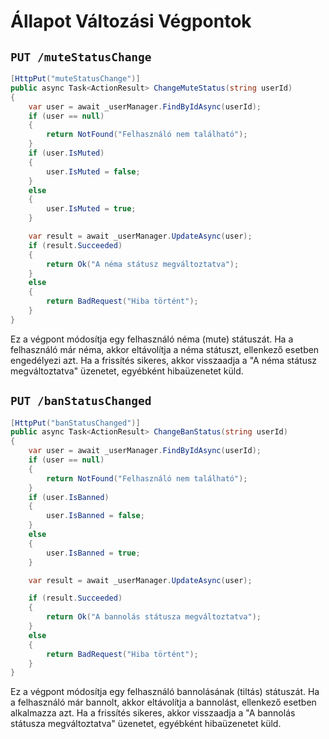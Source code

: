 # Állapot Változási Végpontok

## `PUT /muteStatusChange`
```csharp
[HttpPut("muteStatusChange")]
public async Task<ActionResult> ChangeMuteStatus(string userId)
{
    var user = await _userManager.FindByIdAsync(userId);
    if (user == null)
    {
        return NotFound("Felhasználó nem található");
    }
    if (user.IsMuted)
    {
        user.IsMuted = false;
    }
    else
    {
        user.IsMuted = true;
    }

    var result = await _userManager.UpdateAsync(user);
    if (result.Succeeded)
    {
        return Ok("A néma státusz megváltoztatva");
    }
    else
    {
        return BadRequest("Hiba történt");
    }
}
```
Ez a végpont módosítja egy felhasználó néma (mute) státuszát. Ha a felhasználó már néma, akkor eltávolítja a néma státuszt, ellenkező esetben engedélyezi azt. Ha a frissítés sikeres, akkor visszaadja a "A néma státusz megváltoztatva" üzenetet, egyébként hibaüzenetet küld.

## `PUT /banStatusChanged`
```csharp
[HttpPut("banStatusChanged")]
public async Task<ActionResult> ChangeBanStatus(string userId)
{
    var user = await _userManager.FindByIdAsync(userId);
    if (user == null)
    {
        return NotFound("Felhasználó nem található");
    }
    if (user.IsBanned)
    {
        user.IsBanned = false;
    }
    else
    {
        user.IsBanned = true;
    }

    var result = await _userManager.UpdateAsync(user);

    if (result.Succeeded)
    {
        return Ok("A bannolás státusza megváltoztatva");
    }
    else
    {
        return BadRequest("Hiba történt");
    }
}
```
Ez a végpont módosítja egy felhasználó bannolásának (tiltás) státuszát. Ha a felhasználó már bannolt, akkor eltávolítja a bannolást, ellenkező esetben alkalmazza azt. Ha a frissítés sikeres, akkor visszaadja a "A bannolás státusza megváltoztatva" üzenetet, egyébként hibaüzenetet küld.
